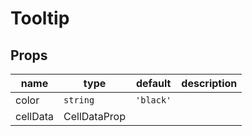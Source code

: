 
# Tooltip

## Props

|name|type|default|description|
|----|----|-------|-----------|
|color|`string`|`'black'`||
|cellData|CellDataProp|||



